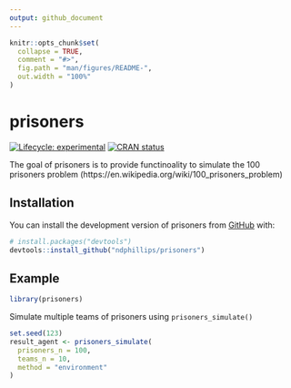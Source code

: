 ```yaml
---
output: github_document
---
```


<!-- README.md is generated from README.Rmd. Please edit that file -->

```r
knitr::opts_chunk$set(
  collapse = TRUE,
  comment = "#>",
  fig.path = "man/figures/README-",
  out.width = "100%"
)
```

# prisoners

<!-- badges: start -->
[![Lifecycle: experimental](https://img.shields.io/badge/lifecycle-experimental-orange.svg)](https://lifecycle.r-lib.org/articles/stages.html#experimental)
[![CRAN status](https://www.r-pkg.org/badges/version/prisoners)](https://CRAN.R-project.org/package=prisoners)
<!-- badges: end -->

The goal of prisoners is to provide functinoality to simulate the 100 prisoners problem (https://en.wikipedia.org/wiki/100_prisoners_problem)

## Installation

You can install the development version of prisoners from [GitHub](https://github.com/) with:

``` r
# install.packages("devtools")
devtools::install_github("ndphillips/prisoners")
```

## Example

```r
library(prisoners)
```

Simulate multiple teams of prisoners using `prisoners_simulate()`

```r
set.seed(123)
result_agent <- prisoners_simulate(
  prisoners_n = 100,
  teams_n = 10,
  method = "environment"
)
```


